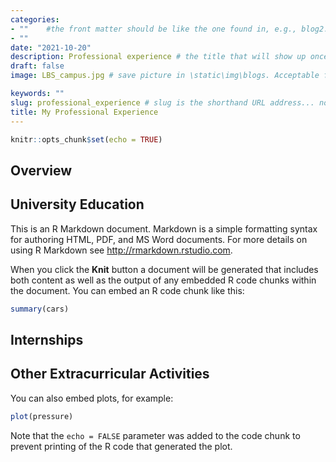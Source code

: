 ```yaml
---
categories:  
- ""    #the front matter should be like the one found in, e.g., blog2.md. It cannot be like the normal Rmd we used
- ""
date: "2021-10-20"
description: Professional experience # the title that will show up once someone gets to this page
draft: false
image: LBS_campus.jpg # save picture in \static\img\blogs. Acceptable formats= jpg, jpeg, or png . Your iPhone pics wont work

keywords: ""
slug: professional_experience # slug is the shorthand URL address... no spaces plz
title: My Professional Experience
---
```


```r
knitr::opts_chunk$set(echo = TRUE)
```

## Overview 


## University Education

This is an R Markdown document. Markdown is a simple formatting syntax for authoring HTML, PDF, and MS Word documents. For more details on using R Markdown see <http://rmarkdown.rstudio.com>.

When you click the **Knit** button a document will be generated that includes both content as well as the output of any embedded R code chunks within the document. You can embed an R code chunk like this:

```r
summary(cars)
```

## Internships


## Other Extracurricular Activities

You can also embed plots, for example:

```r
plot(pressure)
```

Note that the `echo = FALSE` parameter was added to the code chunk to prevent printing of the R code that generated the plot.
